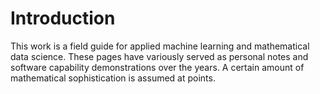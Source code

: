 # Introduction {#intro}

This work is a field guide for applied machine learning and mathematical data science. These pages have variously served as personal notes and software capability demonstrations over the years.  A certain amount of mathematical sophistication is assumed at points.
\newcommand{\A}{{\cal A}}
\newcommand{\h}{{\cal H}}
\newcommand{\s}{{\cal S}}
\newcommand{\W}{{\cal W}}
\newcommand{\BH}{\mathbf B(\cal H)}
\newcommand{\KH}{\cal  K(\cal H)}
\newcommand{\Real}{\mathbb R}
\newcommand{\Complex}{\mathbb C}
\newcommand{\Field}{\mathbb F}
\newcommand{\RPlus}{[0,\infty)}
\newcommand{\norm}[1]{\left\Vert#1\right\Vert}
\newcommand{\essnorm}[1]{\norm{#1}_{\text{\rm\normalshape ess}}}
\newcommand{\abs}[1]{\left\vert#1\right\vert}
\newcommand{\set}[1]{\left\{#1\right\}}
\newcommand{\seq}[1]{\left<#1\right>}
\newcommand{\eps}{\varepsilon}
\newcommand{\To}{\longrightarrow}
\newcommand{\RE}{\operatorname{Re}}
\newcommand{\IM}{\operatorname{Im}}
\newcommand{\Poly}{{\cal{P}}(E)}
\newcommand{\EssD}{{\cal{D}}}
\newcommand{\field}[1]{\mathbb{#1}}
\newcommand{\script}[1]{\mathcal{#1}}
\newcommand{\fall}{\; \forall \;}
\newcommand{\exts}{\; \exists \;}
\newcommand{\st}{\; \ni \;}
\newcommand{\mbf}[1]{\mathbf{#1}}
\newcommand{\binomial}[2]{\biggl( \begin{array}{c}  #1 \\ #2  \\ \end{array} \biggr) }
\newcommand{\fderiv}[2]{ \frac{d}{ d #1} \: #2}
\newcommand{\sderiv}[2]{ \frac{d^2}{ d^2 #1} \: #2}
\newcommand{\pfderiv}[2]{ \frac{\partial}{ \partial #1} \: #2}
\newcommand{\psderiv}[2]{ \frac{\partial^2}{ \partial^2 #1} \: #2}
\newcommand{\mat}[1]{\mathbf{#1}}
